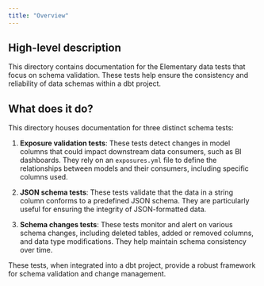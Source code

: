 ```yaml
---
title: "Overview"
---
```


## High-level description
This directory contains documentation for the Elementary data tests that focus on schema validation. These tests help ensure the consistency and reliability of data schemas within a dbt project.

## What does it do?
This directory houses documentation for three distinct schema tests:

1. **Exposure validation tests**: These tests detect changes in model columns that could impact downstream data consumers, such as BI dashboards. They rely on an `exposures.yml` file to define the relationships between models and their consumers, including specific columns used.

2. **JSON schema tests**: These tests validate that the data in a string column conforms to a predefined JSON schema. They are particularly useful for ensuring the integrity of JSON-formatted data.

3. **Schema changes tests**: These tests monitor and alert on various schema changes, including deleted tables, added or removed columns, and data type modifications. They help maintain schema consistency over time.

These tests, when integrated into a dbt project, provide a robust framework for schema validation and change management.
